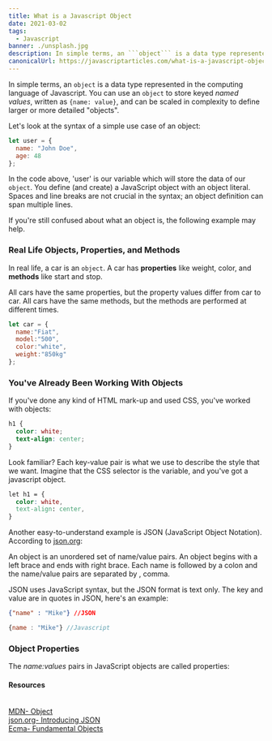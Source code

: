 ```yaml
---
title: What is a Javascript Object
date: 2021-03-02
tags:
  - Javascript
banner: ./unsplash.jpg
description: In simple terms, an ```object``` is a data type represented in the computing language of Javascript.
canonicalUrl: https://javascriptarticles.com/what-is-a-javascript-object
---
```




In simple terms, an ```object``` is a data type represented in the computing language of Javascript. You can use an  ```object```  to store keyed <em>named values</em>, written as ```{name: value}```, and can be scaled in complexity to define larger or more detailed "objects".


Let's look at the syntax of a simple use case of an object: 


```javascript noLineNumbers
let user = { 
  name: "John Doe",
  age: 48
};
```

In the code above, 'user' is our variable which will store the data of our ```object```. 
You define (and create) a JavaScript object with an object literal. Spaces and line breaks are not crucial in the syntax; an object definition can span multiple lines.

If you're still confused about what an object is, the following example may help. 


### Real Life Objects, Properties, and Methods

In real life, a car is an ```object```. A car has <strong>properties</strong> like weight, color, and <strong>methods</strong> like start and stop.

All cars have the same properties, but the property values differ from car to car. All cars have the same methods, but the methods are performed at different times.

```javascript noLineNumbers
let car = {
  name:"Fiat",
  model:"500",
  color:"white",
  weight:"850kg"
};
```

### You've Already Been Working With Objects

If you've done any kind of HTML mark-up and used CSS, you've worked with objects:

```css noLineNumbers
h1 {
  color: white;
  text-align: center;
}
```

Look familiar? Each key-value pair is what we use to describe the style that we want. Imagine that the CSS selector is the variable, and you've got a javascript object.

```css noLineNumbers
let h1 = {
  color: white,
  text-align: center,
}
```

Another easy-to-understand example is JSON (JavaScript Object Notation). According to [json.org](https://www.json.org/json-en.html 'Introducing JSON'):

<p className="warn"> An object is an unordered set of name/value pairs. An object begins with a left brace and ends with right brace. Each name is followed by a colon and the name/value pairs are separated by , comma. </p>

JSON uses JavaScript syntax, but the JSON format is text only. The key and value are in quotes in JSON, here's an example:

```json noLineNumbers
{"name" : "Mike"} //JSON
```
```javascript noLineNumbers
{name : "Mike"} //Javascript
```

### Object Properties

The <em>name:values</em> pairs in JavaScript objects are called properties:



<Card>
<h4>Resources</h4>
<br />
<a className="footnote" href="https://developer.mozilla.org/en-US/docs/Web/JavaScript/Reference/Global_Objects/Object">MDN- Object</a><br />
<a className="footnote" href="https://www.json.org/json-en.html">json.org- Introducing JSON</a><br />
<a className="footnote" href="https://tc39.es/ecma262/#sec-fundamental-objects">Ecma- Fundamental Objects</a><br />

</Card>
